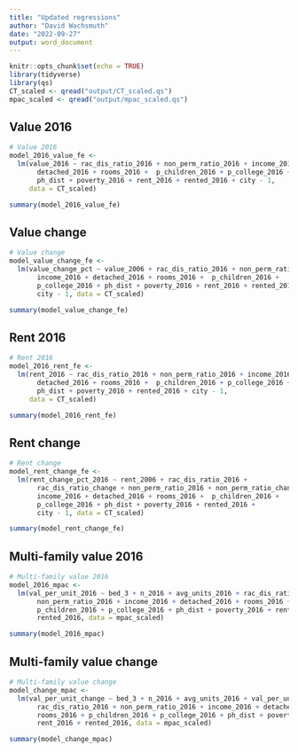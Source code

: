 ```yaml
---
title: "Updated regressions"
author: "David Wachsmuth"
date: "2022-09-27"
output: word_document
---
```


```r
knitr::opts_chunk$set(echo = TRUE)
library(tidyverse)
library(qs)
CT_scaled <- qread("output/CT_scaled.qs")
mpac_scaled <- qread("output/mpac_scaled.qs")

```


## Value 2016

```r


# Value 2016
model_2016_value_fe <- 
  lm(value_2016 ~ rac_dis_ratio_2016 + non_perm_ratio_2016 + income_2016 + 
       detached_2016 + rooms_2016 +  p_children_2016 + p_college_2016 + 
       ph_dist + poverty_2016 + rent_2016 + rented_2016 + city - 1, 
     data = CT_scaled)

summary(model_2016_value_fe)
```

## Value change

```r

# Value change
model_value_change_fe <- 
  lm(value_change_pct ~ value_2006 + rac_dis_ratio_2016 + non_perm_ratio_2016 + 
       income_2016 + detached_2016 + rooms_2016 +  p_children_2016 + 
       p_college_2016 + ph_dist + poverty_2016 + rent_2016 + rented_2016 +
       city - 1, data = CT_scaled)

summary(model_value_change_fe)

```


## Rent 2016

```r

# Rent 2016
model_2016_rent_fe <- 
  lm(rent_2016 ~ rac_dis_ratio_2016 + non_perm_ratio_2016 + income_2016 + 
       detached_2016 + rooms_2016 +  p_children_2016 + p_college_2016 + 
       ph_dist + poverty_2016 + rented_2016 + city - 1, 
     data = CT_scaled)

summary(model_2016_rent_fe)
```

## Rent change

```r

# Rent change
model_rent_change_fe <- 
  lm(rent_change_pct_2016 ~ rent_2006 + rac_dis_ratio_2016 + 
       rac_dis_ratio_change + non_perm_ratio_2016 + non_perm_ratio_change + 
       income_2016 + detached_2016 + rooms_2016 +  p_children_2016 + 
       p_college_2016 + ph_dist + poverty_2016 + rented_2016 +
       city - 1, data = CT_scaled)

summary(model_rent_change_fe)
```

## Multi-family value 2016

```r

# Multi-family value 2016
model_2016_mpac <-
  lm(val_per_unit_2016 ~ bed_3 + n_2016 + avg_units_2016 + rac_dis_ratio_2016 + 
       non_perm_ratio_2016 + income_2016 + detached_2016 + rooms_2016 + 
       p_children_2016 + p_college_2016 + ph_dist + poverty_2016 + rent_2016 + 
       rented_2016, data = mpac_scaled)

summary(model_2016_mpac)
```

## Multi-family value change

```r

# Multi-family value change
model_change_mpac <-
  lm(val_per_unit_change ~ bed_3 + n_2016 + avg_units_2016 + val_per_unit_2008 + 
       rac_dis_ratio_2016 + non_perm_ratio_2016 + income_2016 + detached_2016 + 
       rooms_2016 + p_children_2016 + p_college_2016 + ph_dist + poverty_2016 + 
       rent_2016 + rented_2016, data = mpac_scaled)

summary(model_change_mpac)
```
